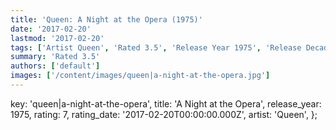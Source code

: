```yaml
---
title: 'Queen: A Night at the Opera (1975)'
date: '2017-02-20'
lastmod: '2017-02-20'
tags: ['Artist Queen', 'Rated 3.5', 'Release Year 1975', 'Release Decade 1970']
summary: 'Rated 3.5'
authors: ['default']
images: ['/content/images/queen|a-night-at-the-opera.jpg']
---
```


  key: 'queen|a-night-at-the-opera',
  title: 'A Night at the Opera',
  release_year: 1975,
  rating: 7,
  rating_date: '2017-02-20T00:00:00.000Z',
  artist: 'Queen',
};

<MusicRating data={data} />
